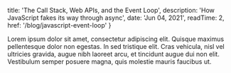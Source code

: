 
  title: 'The Call Stack, Web APIs, and the Event Loop',
  description: 'How JavaScript fakes its way through async',
  date: 'Jun 04, 2021',
  readTime: 2,
  href: '/blog/javascript-event-loop'
}


<div className="flex flex-col">
Lorem ipsum dolor sit amet, consectetur adipiscing elit. Quisque maximus pellentesque dolor non egestas. In sed tristique elit. Cras vehicula, nisl vel ultricies gravida, augue nibh laoreet arcu, et tincidunt augue dui non elit. Vestibulum semper posuere magna, quis molestie mauris faucibus ut.
</div>